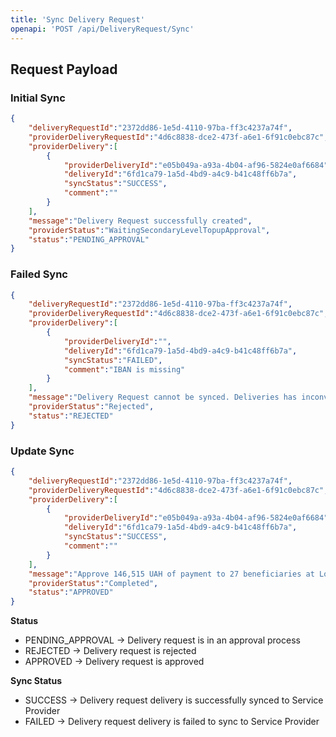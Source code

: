 ```yaml
---
title: 'Sync Delivery Request'
openapi: 'POST /api/DeliveryRequest/Sync'
---
```




## Request Payload

### Initial Sync

```json
{
    "deliveryRequestId":"2372dd86-1e5d-4110-97ba-ff3c4237a74f",
    "providerDeliveryRequestId":"4d6c8838-dce2-473f-a6e1-6f91c0ebc87c",
    "providerDelivery":[
        {
            "providerDeliveryId":"e05b049a-a93a-4b04-af96-5824e0af6684",
            "deliveryId":"6fd1ca79-1a5d-4bd9-a4c9-b41c48ff6b7a",
            "syncStatus":"SUCCESS",
            "comment":""
        }
    ],
    "message":"Delivery Request successfully created",
    "providerStatus":"WaitingSecondaryLevelTopupApproval",
    "status":"PENDING_APPROVAL"
}
```

### Failed Sync

```json
{
    "deliveryRequestId":"2372dd86-1e5d-4110-97ba-ff3c4237a74f",
    "providerDeliveryRequestId":"4d6c8838-dce2-473f-a6e1-6f91c0ebc87c",
    "providerDelivery":[
        {
            "providerDeliveryId":"",
            "deliveryId":"6fd1ca79-1a5d-4bd9-a4c9-b41c48ff6b7a",
            "syncStatus":"FAILED",
            "comment":"IBAN is missing"
        }
    ],
    "message":"Delivery Request cannot be synced. Deliveries has inconvenience. Please check the delivery details.",
    "providerStatus":"Rejected",
    "status":"REJECTED"
}
```

### Update Sync

```json
{
    "deliveryRequestId":"2372dd86-1e5d-4110-97ba-ff3c4237a74f",
    "providerDeliveryRequestId":"4d6c8838-dce2-473f-a6e1-6f91c0ebc87c",
    "providerDelivery":[
        {
            "providerDeliveryId":"e05b049a-a93a-4b04-af96-5824e0af6684",
            "deliveryId":"6fd1ca79-1a5d-4bd9-a4c9-b41c48ff6b7a",
            "syncStatus":"SUCCESS",
            "comment":""
        }
    ],
    "message":"Approve 146,515 UAH of payment to 27 beneficiaries at Location: Bulgarian Red Cross, Bulgaria via Activity: Winterization MoneyGram Bulgaria - IBAN UAH",
    "providerStatus":"Completed",
    "status":"APPROVED"
}
```

**Status**

- PENDING_APPROVAL -> Delivery request is in an approval process
- REJECTED -> Delivery request is rejected
- APPROVED -> Delivery request is approved

**Sync Status**

- SUCCESS -> Delivery request delivery is successfully synced to Service Provider
- FAILED -> Delivery request delivery is failed to sync to Service Provider